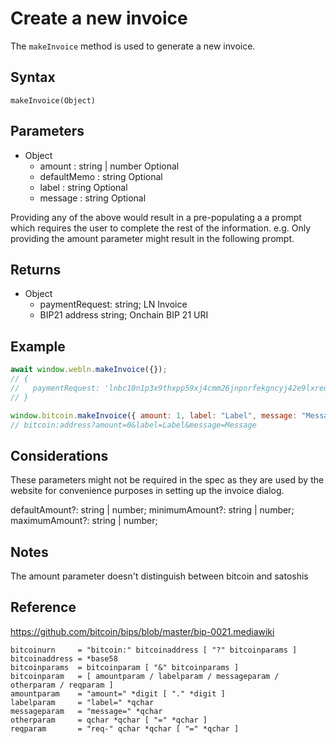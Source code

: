 
# Create a new invoice

The `makeInvoice` method is used to generate a new invoice.

## Syntax

```
makeInvoice(Object)
```

## Parameters

- Object
  - amount : string | number <span className="badge">Optional</span>
  - defaultMemo : string <span className="badge">Optional</span>
  - label : string <span className="badge">Optional</span>
  - message : string <span className="badge">Optional</span>

<Callout type="info" emoji="ℹ️">
  Providing any of the above would result in a pre-populating a a prompt which
  requires the user to complete the rest of the information. e.g. Only providing
  the amount parameter might result in the following prompt.
</Callout>

## Returns

- Object
  - paymentRequest: string; <span className="badge">LN Invoice</span>
  - BIP21 address string; <span className="badge">Onchain BIP 21 URI</span>

## Example

```js
await window.webln.makeInvoice({});
// {
//   paymentRequest: 'lnbc10n1p3x9thxpp59xj4cmm26jnpnrfekgncyj42e9lxredz…734s07kxt8hl2s6wuv20kh7kw7h5lurtmyscsrwgkgptn4z2j', rHash: '29a55c6f6ad4a6198d39b227824aaac97e61e5a2428db7dab7f8b097ae5d28ca'
// }
```

```js
window.bitcoin.makeInvoice({ amount: 1, label: "Label", message: "Message" });
// bitcoin:address?amount=0&label=Label&message=Message
```

## Considerations

These parameters might not be required in the spec as they are used by the website for convenience purposes in setting up the invoice dialog.

defaultAmount?: string | number;
minimumAmount?: string | number;
maximumAmount?: string | number;

## Notes

The amount parameter doesn't distinguish between bitcoin and satoshis

## Reference

https://github.com/bitcoin/bips/blob/master/bip-0021.mediawiki

```
bitcoinurn     = "bitcoin:" bitcoinaddress [ "?" bitcoinparams ]
bitcoinaddress = *base58
bitcoinparams  = bitcoinparam [ "&" bitcoinparams ]
bitcoinparam   = [ amountparam / labelparam / messageparam / otherparam / reqparam ]
amountparam    = "amount=" *digit [ "." *digit ]
labelparam     = "label=" *qchar
messageparam   = "message=" *qchar
otherparam     = qchar *qchar [ "=" *qchar ]
reqparam       = "req-" qchar *qchar [ "=" *qchar ]
```
